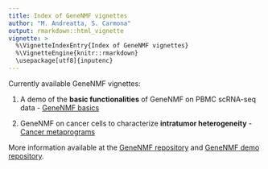 ```yaml
---
title: Index of GeneNMF vignettes
author: "M. Andreatta, S. Carmona"
output: rmarkdown::html_vignette
vignette: >
  %\VignetteIndexEntry{Index of GeneNMF vignettes}
  %\VignetteEngine{knitr::rmarkdown}
  \usepackage[utf8]{inputenc}
---
```


Currently available GeneNMF vignettes:

1. A demo of the **basic functionalities** of GeneNMF on PBMC scRNA-seq data - [GeneNMF basics](https://carmonalab.github.io/GeneNMF.demo/NMF_demo_PBMC.html)

2. GeneNMF on cancer cells to characterize **intratumor heterogeneity** - [Cancer metaprograms](https://carmonalab.github.io/GeneNMF.demo/NMF_demo_cancercells.html)

More information available at the [GeneNMF repository](https://github.com/carmonalab/GeneNMF) and [GeneNMF demo repository](https://github.com/carmonalab/GeneNMF.demo).

